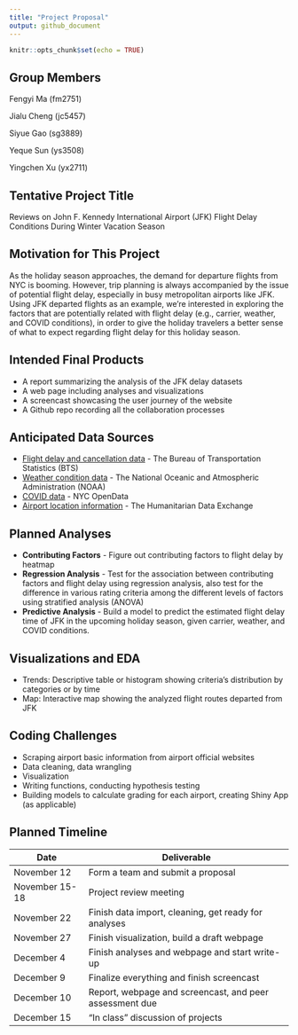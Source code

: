 ```yaml
---
title: "Project Proposal"
output: github_document
---
```


```r
knitr::opts_chunk$set(echo = TRUE)
```

## Group Members

Fengyi Ma (fm2751)

Jialu Cheng (jc5457)

Siyue Gao (sg3889)

Yeque Sun (ys3508)

Yingchen Xu (yx2711)


## Tentative Project Title

Reviews on John F. Kennedy International Airport (JFK) Flight Delay Conditions During Winter Vacation Season


## Motivation for This Project

As the holiday season approaches, the demand for departure flights from NYC is booming. However, trip planning is always accompanied by the issue of potential flight delay, especially in busy metropolitan airports like JFK. Using JFK departed flights as an example, we’re interested in exploring the factors that are potentially related with flight delay (e.g., carrier, weather, and COVID conditions), in order to give the holiday travelers a better sense of what to expect regarding flight delay for this holiday season. 


## Intended Final Products

*   A report summarizing the analysis of the JFK delay datasets
*   A web page including analyses and visualizations
*   A screencast showcasing the user journey of the website
*   A Github repo recording all the collaboration processes


## Anticipated Data Sources

*   [Flight delay and cancellation data](https://www.transtats.bts.gov/ONTIME/) - The Bureau of Transportation Statistics (BTS) 
*   [Weather condition data](https://www.ncdc.noaa.gov/cdo-web/datatools/lcd) - The National Oceanic and Atmospheric Administration (NOAA) 
*   [COVID data](https://data.cityofnewyork.us/Health/COVID-19-Daily-Counts-of-Cases-Hospitalizations-an/rc75-m7u3) - NYC OpenData
*   [Airport location information](https://data.humdata.org/dataset/ourairports-usa) - The Humanitarian Data Exchange


## Planned Analyses 

*   **Contributing Factors** - Figure out contributing factors to flight delay by heatmap 
*   **Regression Analysis** - Test for the association between contributing factors and flight delay using regression analysis, also test for the difference in various rating criteria among the different levels of factors using stratified analysis (ANOVA)
*   **Predictive Analysis** - Build a model to predict the estimated flight delay time of JFK in the upcoming holiday season, given carrier, weather, and COVID conditions.


## Visualizations and EDA

*   Trends: Descriptive table or histogram showing criteria’s distribution by categories or by time
*   Map: Interactive map showing the analyzed flight routes departed from JFK


## Coding Challenges

*   Scraping airport basic information from airport official websites
*   Data cleaning, data wrangling
*   Visualization
*   Writing functions, conducting hypothesis testing
*   Building models to calculate grading for each airport, creating Shiny App (as applicable)


## Planned Timeline

Date  | Deliverable
------------- | -------------
November 12  | Form a team and submit a proposal
November 15-18  | Project review meeting
November 22  | Finish data import, cleaning, get ready for analyses
November 27  | Finish visualization, build a draft webpage
December 4  | Finish analyses and webpage and start write-up
December 9  | Finalize everything and finish screencast
December 10  | Report, webpage and screencast, and peer assessment due
December 15  | “In class” discussion of projects
 

